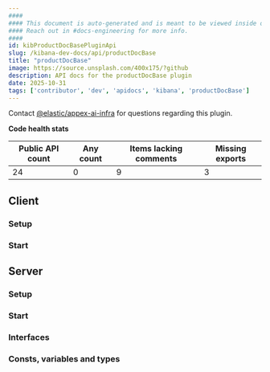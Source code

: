 ```yaml
---
####
#### This document is auto-generated and is meant to be viewed inside our experimental, new docs system.
#### Reach out in #docs-engineering for more info.
####
id: kibProductDocBasePluginApi
slug: /kibana-dev-docs/api/productDocBase
title: "productDocBase"
image: https://source.unsplash.com/400x175/?github
description: API docs for the productDocBase plugin
date: 2025-10-31
tags: ['contributor', 'dev', 'apidocs', 'kibana', 'productDocBase']
---
```




Contact [@elastic/appex-ai-infra](https://github.com/orgs/elastic/teams/appex-ai-infra) for questions regarding this plugin.

**Code health stats**

| Public API count  | Any count | Items lacking comments | Missing exports |
|-------------------|-----------|------------------------|-----------------|
| 24 | 0 | 9 | 3 |

## Client

### Setup
<DocDefinitionList data={[productDocBaseObj.client.setup]}/>

### Start
<DocDefinitionList data={[productDocBaseObj.client.start]}/>

## Server

### Setup
<DocDefinitionList data={[productDocBaseObj.server.setup]}/>

### Start
<DocDefinitionList data={[productDocBaseObj.server.start]}/>

### Interfaces
<DocDefinitionList data={productDocBaseObj.server.interfaces}/>

### Consts, variables and types
<DocDefinitionList data={productDocBaseObj.server.misc}/>


